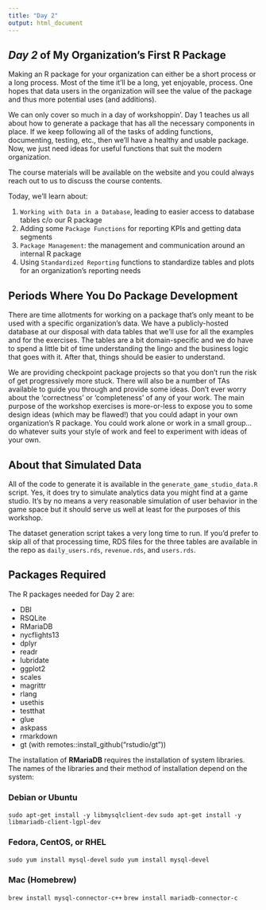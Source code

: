 ```yaml
---
title: "Day 2"
output: html_document
---
```


## *Day 2* of My Organization's First R Package 

Making an R package for your organization can either be a short process or a long process. Most of the time it'll be a long, yet enjoyable, process. One hopes that data users in the organization will see the value of the package and thus more potential uses (and additions).

We can only cover so much in a day of workshoppin'. Day 1 teaches us all about how to generate a package that has all the necessary components in place. If we keep following all of the tasks of adding functions, documenting, testing, etc., then we'll have a healthy and usable package. Now, we just need ideas for useful functions that suit the modern organization.

The course materials will be available on the website and you could always reach out to us to discuss the course contents.

Today, we'll learn about:

 1. `Working with Data in a Database`, leading to easier access to database tables c/o our R package
 2. Adding some `Package Functions` for reporting KPIs and getting data segments
 3. `Package Management`: the management and communication around an internal R package
 4. Using `Standardized Reporting` functions to standardize tables and plots for an organization's reporting needs
 
## Periods Where You Do Package Development

There are time allotments for working on a package that's only meant to be used with a specific organization's data. We have a publicly-hosted database at our disposal with data tables that we'll use for all the examples and for the exercises. The tables are a bit domain-specific and we do have to spend a little bit of time understanding the lingo and the business logic that goes with it. After that, things should be easier to understand.

We are providing checkpoint package projects so that you don't run the risk of get progressively more stuck. There will also be a number of TAs available to guide you through and provide some ideas. Don't ever worry about the 'correctness' or 'completeness' of any of your work. The main purpose of the workshop exercises is more-or-less to expose you to some design ideas (which may be flawed!) that you could adapt in your own organization's R package. You could work alone or work in a small group... do whatever suits your style of work and feel to experiment with ideas of your own.

## About that Simulated Data

All of the code to generate it is available in the `generate_game_studio_data.R` script. Yes, it does try to simulate analytics data you might find at a game studio. It's by no means a very reasonable simulation of user behavior in the game space but it should serve us well at least for the purposes of this workshop.

The dataset generation script takes a very long time to run. If you'd prefer to skip all of that processing time, RDS files for the three tables are available in the repo as `daily_users.rds`, `revenue.rds`, and `users.rds`.

## Packages Required

The R packages needed for Day 2 are:

- DBI
- RSQLite
- RMariaDB
- nycflights13
- dplyr
- readr
- lubridate
- ggplot2
- scales
- magrittr
- rlang
- usethis
- testthat
- glue
- askpass
- rmarkdown
- gt (with remotes::install_github("rstudio/gt"))

The installation of **RMariaDB** requires the installation of system libraries. The names of the libraries and their method of installation depend on the system:

### Debian or Ubuntu

`sudo apt-get install -y libmysqlclient-dev`
`sudo apt-get install -y libmariadb-client-lgpl-dev`

### Fedora, CentOS, or RHEL

`sudo yum install mysql-devel`
`sudo yum install mysql-devel`

### Mac (Homebrew)

`brew install mysql-connector-c++`
`brew install mariadb-connector-c`

